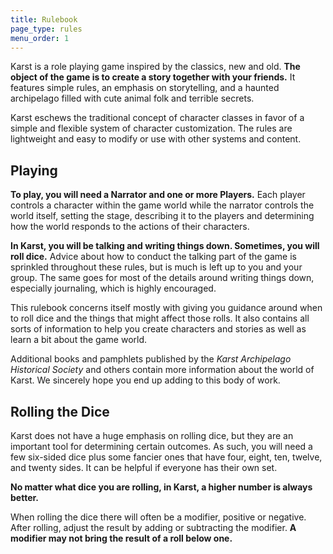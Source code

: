 ```yaml
---
title: Rulebook
page_type: rules
menu_order: 1
---
```


Karst is a role playing game inspired by the classics, new and old. **The object of the game is to create a story together with your friends.** It features simple rules, an emphasis on storytelling, and a haunted archipelago filled with cute animal folk and terrible secrets.

Karst eschews the traditional concept of character classes in favor of a simple and flexible system of character customization. The rules are lightweight and easy to modify or use with other systems and content.

## Playing

**To play, you will need a Narrator and one or more Players.** Each player controls a character within the game world while the narrator controls the world itself, setting the stage, describing it to the players and determining how the world responds to the actions of their characters.

**In Karst, you will be talking and writing things down. Sometimes, you will roll dice.** Advice about how to conduct the talking part of the game is sprinkled throughout these rules, but is much is left up to you and your group. The same goes for most of the details around writing things down, especially journaling, which is highly encouraged.

This rulebook concerns itself mostly with giving you guidance around when to roll dice and the things that might affect those rolls. It also contains all sorts of information to help you create characters and stories as well as learn a bit about the game world.

Additional books and pamphlets published by the _Karst Archipelago Historical Society_ and others contain more information about the world of Karst. We sincerely hope you end up adding to this body of work.

## Rolling the Dice

Karst does not have a huge emphasis on rolling dice, but they are an important tool for determining certain outcomes. As such, you will need a few six-sided dice plus some fancier ones that have four, eight, ten, twelve, and twenty sides. It can be helpful if everyone has their own set.

**No matter what dice you are rolling, in Karst, a higher number is always better.**

When rolling the dice there will often be a modifier, positive or negative. After rolling, adjust the result by adding or subtracting the modifier. **A modifier may not bring the result of a roll below one.**
